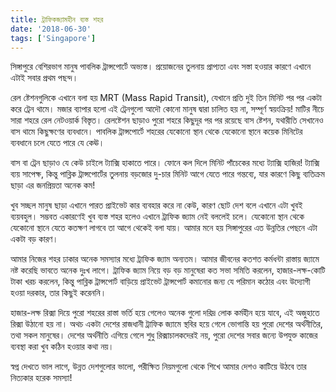 ```yaml
---
title: ট্রাফিকজ্যামহীন ব্যস্ত শহর
date: '2018-06-30'
tags: ['Singapore']
---
```


সিঙ্গাপুরে বেশিরভাগ মানুষ পাবলিক ট্রান্সপোর্টে অভ্যস্ত। প্রয়োজনের তুলনায় প্রাপ্যতা এবং সস্তা হওয়ার কারণে এখানে এটাই সবার প্রথম পছন্দ।

রেল ষ্টেশনগুলিকে এখানে বলা হয় MRT (Mass Rapid Transit), যেখানে প্রতি দুই তিন মিনিট পর পর একটা করে ট্রেন থামে। মজার ব্যাপার হলো এই ট্রেনগুলো আদৌ কোনো মানুষ দ্বারা চালিত হয় না, সম্পূর্ণ স্বয়ংক্রিয়! মাটির নীচে সারা শহরে রেল নেটওয়ার্ক বিস্তৃত। রেলষ্টেশন ছাড়াও পুরো শহরে কিছুদূর পর পর রয়েছে বাস ষ্টেশন, যথারীতি সেখানেও বাস থামে কিছুক্ষণের ব্যবধানে। পাবলিক ট্রান্সপোর্টে শহরের যেকোনো স্থান থেকে যেকোনো স্থানে কয়েক মিনিটের ব্যবধানে চলে যেতে পারে যে কেঊ।

বাস বা ট্রেন ছাড়াও যে কেউ চাইলে ট্যাক্সি হাকাতে পারে।  ফোনে কল দিলে মিনিট পাঁচেকের মধ্যে ট্যাক্সি হাজির! ট্যাক্সি ব্যয় সাপেক্ষ, কিন্তু পাব্লিক ট্রান্সপোর্টের তুলনায় বড়জোর দু-চার মিনিট আগে যেতে পারে গন্তব্যে, যার কারণে কিছু ব্যতিক্রম ছাড়া এর জনপ্রিয়তা অনেক কম!

খুব সচ্ছল মানুষ ছাড়া এখানে পারত প্রাইভেট কার ব্যবহার করে না কেউ, কারণ ছোট দেশ বলে এখানে এটা খুবই ব্যয়বহুল। সম্ভবত একারণেই খুব ব্যস্ত শহর হলেও এখানে ট্রাফিক জ্যাম নেই বললেই চলে। যেকোনো স্থান থেকে যেকোনো স্থানে যেতে কতক্ষণ লাগবে  তা আগে থেকেই বলা যায়। আমার মনে হয় সিঙ্গাপুরের এত উন্নতির পেছনে এটা একটা বড় কারণ।

আমার নিজের শহর ঢাকার অনেক সমস্যার মধ্যে ট্রাফিক জ্যাম অন্যতম। আমার জীবনের কতশত কর্মধন্টা রাস্তায় জ্যামে নষ্ট করেছি ভাবতে অনেক দুঃখ লাগে। ট্রাফিক জ্যাম নিয়ে বড় বড় মানুষেরা কত সভা সমিতি করলেন, হাজার-লক্ষ-কোটি টাকা খরচ করলেন, কিন্তু পাব্লিক ট্রান্সপোর্ট বাড়িয়ে প্রাইভেট ট্রান্সপোর্ট কমানোর জন্য যে পরিমান কঠোর এবং উদ্যোগী হওয়া দরকার, তার কিছুই করেননি।

হাজার-লক্ষ রিক্সা দিয়ে পুরো শহরের রাস্তা ভর্তি হয়ে গেলেও অনেক গুলো দরিদ্র লোক কর্মহীন হয়ে যাবে, এই অজুহাতে রিক্সা উঠানো হয় না। অথচ একটা দেশের রাজধানী ট্রাফিক জ্যামে স্থবির হয়ে গেলে ভোগান্তি হয় পুরো দেশের অর্থনীতির, তথা সকল মানুষের। দেশের অর্থনীতি এগিয়ে গেলে শুধু রিক্সাচালকদেরই নয়, পুরো দেশের সবার জন্যে উপযুক্ত কাজের ব্যবস্থা করা খুব কঠিন হওয়ার কথা নয়।

স্বপ্ন দেখতে ভাল লাগে, উন্নত দেশগুলোর ভালো, পরীক্ষিত নিয়মগুলো থেকে শিখে আমার দেশও কাটিয়ে উঠবে তার নিত্যকার হরেক সমস্যা!